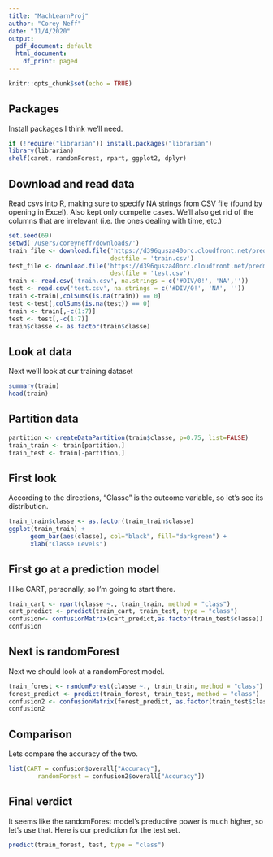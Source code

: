 ```yaml
---
title: "MachLearnProj"
author: "Corey Neff"
date: "11/4/2020"
output:
  pdf_document: default
  html_document:
    df_print: paged
---
```


```r
knitr::opts_chunk$set(echo = TRUE)
```

## Packages

Install packages I think we'll need.

```r
if (!require("librarian")) install.packages("librarian")
library(librarian)
shelf(caret, randomForest, rpart, ggplot2, dplyr)
```

## Download and read data

Read csvs into R, making sure to specify NA strings from CSV file (found by opening in Excel). Also kept only compelte cases. We'll also get rid of the columns that are irrelevant (i.e. the ones dealing with time, etc.)

```r
set.seed(69)
setwd('/users/coreyneff/downloads/')
train_file <- download.file('https://d396qusza40orc.cloudfront.net/predmachlearn/pml-training.csv',
                            destfile = 'train.csv')
test_file <- download.file('https://d396qusza40orc.cloudfront.net/predmachlearn/pml-testing.csv',
                            destfile = 'test.csv')
train <- read.csv('train.csv', na.strings = c('#DIV/0!', 'NA',''))
test <- read.csv('test.csv', na.strings = c('#DIV/0!', 'NA', ''))
train <-train[,colSums(is.na(train)) == 0]
test <-test[,colSums(is.na(test)) == 0]
train <- train[,-c(1:7)]
test <- test[,-c(1:7)]
train$classe <- as.factor(train$classe)
```

## Look at data

Next we'll look at our training dataset

```r
summary(train)
head(train)
```

## Partition data
```r
partition <- createDataPartition(train$classe, p=0.75, list=FALSE)
train_train <- train[partition,] 
train_test <- train[-partition,]
```

## First look

According to the directions, "Classe" is the outcome variable, so let's see its distribution.

```r
train_train$classe <- as.factor(train_train$classe)
ggplot(train_train) +
      geom_bar(aes(classe), col="black", fill="darkgreen") +
      xlab("Classe Levels")
```

## First go at a prediction model

I like CART, personally, so I'm going to start there.

```r
train_cart <- rpart(classe ~., train_train, method = "class")
cart_predict <- predict(train_cart, train_test, type = "class")
confusion<- confusionMatrix(cart_predict,as.factor(train_test$classe))
confusion
```

## Next is randomForest

Next we should look at a randomForest model.

```r
train_forest <- randomForest(classe ~., train_train, method = "class")
forest_predict <- predict(train_forest, train_test, method = "class")
confusion2 <- confusionMatrix(forest_predict, as.factor(train_test$classe))
confusion2

```
## Comparison

Lets compare the accuracy of the two.

```r
list(CART = confusion$overall["Accuracy"],
        randomForest = confusion2$overall["Accuracy"])
```

## Final verdict

It seems like the randomForest model's preductive power is much higher, so let's use that. Here is our prediction for the test set.
```r
predict(train_forest, test, type = "class")
```


